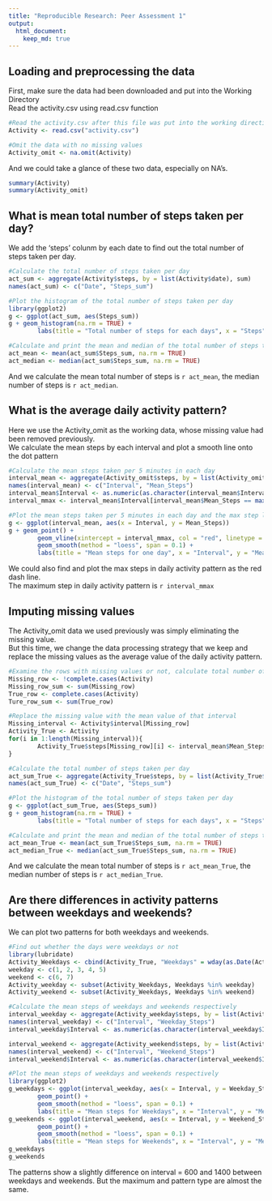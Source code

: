 ---
title: "Reproducible Research: Peer Assessment 1"
output: 
  html_document:
    keep_md: true
---


## Loading and preprocessing the data
First, make sure the data had been downloaded and put into the Working Directory  
Read the activity.csv using read.csv function

```{r, echo = TRUE}
#Read the activity.csv after this file was put into the working direction
Activity <- read.csv("activity.csv")

#Omit the data with no missing values
Activity_omit <- na.omit(Activity)
```

And we could take a glance of these two data, especially on NA's.

```{r, echo = TRUE}
summary(Activity)
summary(Activity_omit)
```

## What is mean total number of steps taken per day?
We add the 'steps' colunm by each date to find out the total number of steps taken per day.

```{r, echo = TRUE}
#Calculate the total number of steps taken per day
act_sum <- aggregate(Activity$steps, by = list(Activity$date), sum)
names(act_sum) <- c("Date", "Steps_sum")

#Plot the histogram of the total number of steps taken per day
library(ggplot2)
g <- ggplot(act_sum, aes(Steps_sum))
g + geom_histogram(na.rm = TRUE) + 
        labs(title = "Total number of steps for each days", x = "Steps")

#Calculate and print the mean and median of the total number of steps taken per day
act_mean <- mean(act_sum$Steps_sum, na.rm = TRUE)
act_median <- median(act_sum$Steps_sum, na.rm = TRUE)
```

And we calculate the mean total number of steps is `r act_mean`, the median number of steps is `r act_median`.

## What is the average daily activity pattern?
Here we use the Activity_omit as the working data, whose missing value had been removed previously.  
We calculate the mean steps by each interval and plot a smooth line onto the dot pattern

```{r, echo = TRUE}
#Calculate the mean steps taken per 5 minutes in each day
interval_mean <- aggregate(Activity_omit$steps, by = list(Activity_omit$interval), mean)
names(interval_mean) <- c("Interval", "Mean_Steps")
interval_mean$Interval <- as.numeric(as.character(interval_mean$Interval))
interval_mmax <- interval_mean$Interval[interval_mean$Mean_Steps == max(interval_mean$Mean_Steps)]

#Plot the mean steps taken per 5 minutes in each day and the max step line
g <- ggplot(interval_mean, aes(x = Interval, y = Mean_Steps))
g + geom_point() + 
        geom_vline(xintercept = interval_mmax, col = "red", linetype = 2, lwd = 1) +
        geom_smooth(method = "loess", span = 0.1) +
        labs(title = "Mean steps for one day", x = "Interval", y = "Mean Steps")
```

We could also find and plot the max steps in daily activity pattern as the red dash line.  
The maximum step in daily activity pattern is `r interval_mmax`

## Imputing missing values
The Activity_omit data we used previously was simply eliminating the missing value.  
But this time, we change the data processing strategy that we keep and replace the missing values as the average value of the daily activity pattern.

```{r, echo = TRUE}
#Examine the rows with missing values or not, calculate total number of each
Missing_row <- !complete.cases(Activity)
Missing_row_sum <- sum(Missing_row)
True_row <- complete.cases(Activity)
Ture_row_sum <- sum(True_row)

#Replace the missing value with the mean value of that interval
Missing_interval <- Activity$interval[Missing_row]
Activity_True <- Activity
for(i in 1:length(Missing_interval)){
        Activity_True$steps[Missing_row][i] <- interval_mean$Mean_Steps[interval_mean$Interval == Missing_interval[i]]
}

#Calculate the total number of steps taken per day
act_sum_True <- aggregate(Activity_True$steps, by = list(Activity_True$date), sum)
names(act_sum_True) <- c("Date", "Steps_sum")

#Plot the histogram of the total number of steps taken per day
g <- ggplot(act_sum_True, aes(Steps_sum))
g + geom_histogram(na.rm = TRUE) + 
        labs(title = "Total number of steps for each days", x = "Steps")

#Calculate and print the mean and median of the total number of steps taken per day
act_mean_True <- mean(act_sum_True$Steps_sum, na.rm = TRUE)
act_median_True <- median(act_sum_True$Steps_sum, na.rm = TRUE)
```

And we calculate the mean total number of steps is `r act_mean_True`, the median number of steps is `r act_median_True`.

## Are there differences in activity patterns between weekdays and weekends?
We can plot two patterns for both weekdays and weekends.

```{r, echo = TRUE}
#Find out whether the days were weekdays or not
library(lubridate)
Activity_Weekdays <- cbind(Activity_True, "Weekdays" = wday(as.Date(Activity_True$date)))
weekday <- c(1, 2, 3, 4, 5)
weekend <- c(6, 7)
Activity_weekday <- subset(Activity_Weekdays, Weekdays %in% weekday)
Activity_weekend <- subset(Activity_Weekdays, Weekdays %in% weekend)

#Calculate the mean steps of weekdays and weekends respectively
interval_weekday <- aggregate(Activity_weekday$steps, by = list(Activity_weekday$interval), mean)
names(interval_weekday) <- c("Interval", "Weekday_Steps")
interval_weekday$Interval <- as.numeric(as.character(interval_weekday$Interval))

interval_weekend <- aggregate(Activity_weekend$steps, by = list(Activity_weekend$interval), mean)
names(interval_weekend) <- c("Interval", "Weekend_Steps")
interval_weekend$Interval <- as.numeric(as.character(interval_weekend$Interval))

#Plot the mean steps of weekdays and weekends respectively
library(ggplot2)
g_weekdays <- ggplot(interval_weekday, aes(x = Interval, y = Weekday_Steps)) + 
        geom_point() + 
        geom_smooth(method = "loess", span = 0.1) +
        labs(title = "Mean steps for Weekdays", x = "Interval", y = "Mean Steps")
g_weekends <- ggplot(interval_weekend, aes(x = Interval, y = Weekend_Steps)) + 
        geom_point() + 
        geom_smooth(method = "loess", span = 0.1) +
        labs(title = "Mean steps for Weekends", x = "Interval", y = "Mean Steps")
g_weekdays
g_weekends
```

The patterns show a slightly difference on interval = 600 and 1400 between weekdays and weekends. But the maximum and pattern type are almost the same.